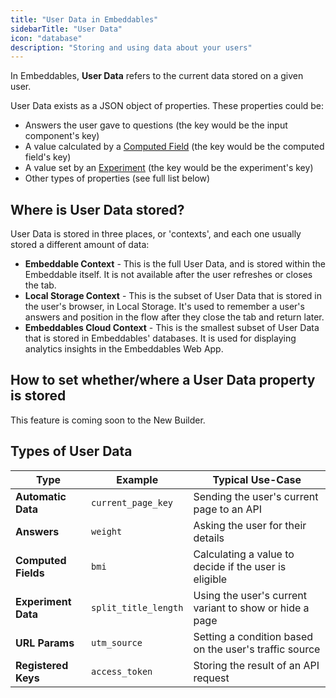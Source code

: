 ```yaml
---
title: "User Data in Embeddables"
sidebarTitle: "User Data"
icon: "database"
description: "Storing and using data about your users"
---
```


In Embeddables, **User Data** refers to the current data stored on a given user.

User Data exists as a JSON object of properties. These properties could be:
- Answers the user gave to questions (the key would be the input component's key)
- A value calculated by a [Computed Field](/features/computed-fields) (the key would be the computed field's key)
- A value set by an [Experiment](/features/split-testing) (the key would be the experiment's key)
- Other types of properties (see full list below)

## Where is User Data stored?

User Data is stored in three places, or 'contexts', and each one usually stored a different amount of data:

- **Embeddable Context** - This is the full User Data, and is stored within the Embeddable itself. It is not available after the user refreshes or closes the tab.
- **Local Storage Context** - This is the subset of User Data that is stored in the user's browser, in Local Storage. It's used to remember a user's answers and position in the flow after they close the tab and return later.
- **Embeddables Cloud Context** - This is the smallest subset of User Data that is stored in Embeddables' databases. It is used for displaying analytics insights in the Embeddables Web App.

## How to set whether/where a User Data property is stored

<Note>
  This feature is coming soon to the New Builder.
</Note>


## Types of User Data

| Type                | Example                      | Typical Use-Case                                        |
| ------------------- | ---------------------------- | ------------------------------------------------------- |
| **Automatic Data**  | `current_page_key`           | Sending the user's current page to an API               |
| **Answers**         | `weight`                     | Asking the user for their details                       |
| **Computed Fields** | `bmi`                        | Calculating a value to decide if the user is eligible   |
| **Experiment Data** | `split_title_length`         | Using the user's current variant to show or hide a page |
| **URL Params**      | `utm_source`                 | Setting a condition based on the user's traffic source  |
| **Registered Keys** | `access_token`               | Storing the result of an API request                    |




